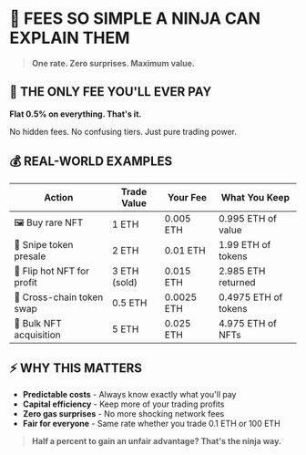 # 💸 FEES SO SIMPLE A NINJA CAN EXPLAIN THEM

> **One rate. Zero surprises. Maximum value.**

## 🎯 THE ONLY FEE YOU'LL EVER PAY

**Flat 0.5% on everything. That's it.**

No hidden fees. No confusing tiers. Just pure trading power.

## 💰 REAL-WORLD EXAMPLES

| Action | Trade Value | Your Fee | What You Keep |
|--------|------------|----------|---------------|
| 🖼️ Buy rare NFT | 1 ETH | 0.005 ETH | 0.995 ETH of value |
| 💎 Snipe token presale | 2 ETH | 0.01 ETH | 1.99 ETH of tokens |
| 🚀 Flip hot NFT for profit | 3 ETH (sold) | 0.015 ETH | 2.985 ETH returned |
| 🔄 Cross-chain token swap | 0.5 ETH | 0.0025 ETH | 0.4975 ETH of tokens |
| 🌊 Bulk NFT acquisition | 5 ETH | 0.025 ETH | 4.975 ETH of NFTs |

## ⚡ WHY THIS MATTERS

- **Predictable costs** - Always know exactly what you'll pay
- **Capital efficiency** - Keep more of your trading profits
- **Zero gas surprises** - No more shocking network fees
- **Fair for everyone** - Same rate whether you trade 0.1 ETH or 100 ETH

> **Half a percent to gain an unfair advantage? That's the ninja way.**